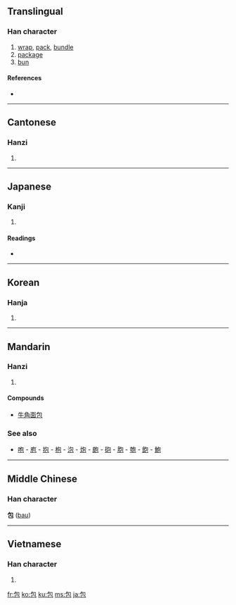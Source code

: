==Translingual==

===Han character===
{{Han char|rn=20|rad=勹|as=03|sn=5|four=2771<sub>2</sub>|canj=心口山 (PRU)}}

# [[wrap]], [[pack]], [[bundle]]
# [[package]]
# [[bun]]

====References====
* {{Han ref|kx=0150.270|dkj=02506|dj=0340.020|hdz=10257.060|uh=5305|ud=21253|bh=A55D|bd=42333}}

----

==Cantonese==

===Hanzi===
{{yue-hanzi|jyut=|y=baau1}}

# {{defn|Cantonese|sort=勹03}}

----

==Japanese==

===Kanji===
{{ja-kanji|grade=4|rs=勹03}}

# {{defn|Japanese}}

====Readings====
* {{ja-readings|on=[[ほう]] (hō)|kun=[[つつむ]] (tsutsumu), [[つつみ]] (tsutsumi)}}

----

==Korean==

===Hanja===
{{ko-hanja|hangeul=[[포]]|rv=po|mr=p'o}}

# {{defn|Korean|sort=勹03}}

----

==Mandarin==

===Hanzi===
{{cmn-hanzi|pin=[[bāo]] ([[bao1]])|wg=pao<sup>1</sup>}}

# {{defn|Mandarin|sort=勹03}}

====Compounds====
* [[牛角面包]]

===See also===
* [[咆]] - [[庖]] - [[抱]] - [[枹]] - [[泡]] - [[炮]] - [[皰]] - [[砲]] - [[胞]] - [[匏]] - [[飽]] - [[鮑]]

----

==Middle Chinese==
===Han character===
'''包''' ([[bau]])

----

==Vietnamese==

===Han character===
{{vi-hantu|[[bao]]|rs=勹03}}

# {{defn|Vietnamese|sort=勹03}}

[[fr:包]]
[[ko:包]]
[[ku:包]]
[[ms:包]]
[[ja:包]]